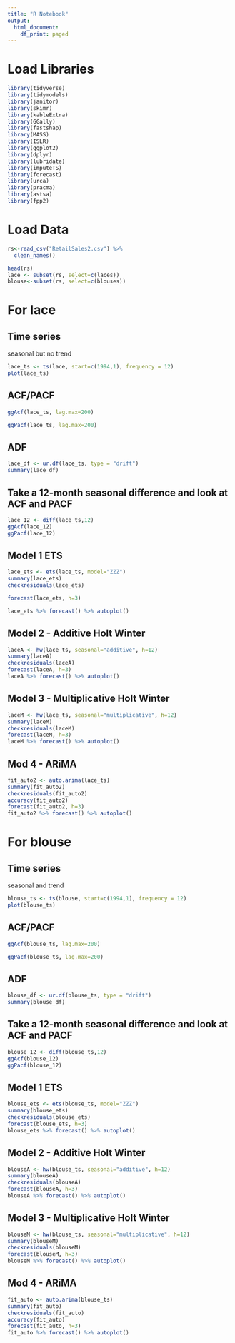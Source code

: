 ```yaml
---
title: "R Notebook"
output:
  html_document:
    df_print: paged
---
```



# Load Libraries 

```r
library(tidyverse)
library(tidymodels)
library(janitor)
library(skimr)
library(kableExtra)
library(GGally)
library(fastshap)   
library(MASS)
library(ISLR)
library(ggplot2)
library(dplyr)
library(lubridate)
library(imputeTS)
library(forecast)
library(urca)
library(pracma)
library(astsa)
library(fpp2)

```

# Load Data
```r
rs<-read_csv("RetailSales2.csv") %>%
  clean_names()

head(rs)
lace <- subset(rs, select=c(laces))
blouse<-subset(rs, select=c(blouses))
```

# For lace
## Time series
seasonal but no trend
```r
lace_ts <- ts(lace, start=c(1994,1), frequency = 12)
plot(lace_ts)
```

## ACF/PACF
```r
ggAcf(lace_ts, lag.max=200)

ggPacf(lace_ts, lag.max=200)
```

## ADF 
```r
lace_df <- ur.df(lace_ts, type = "drift")
summary(lace_df)
```

## Take a 12-month seasonal difference and look at ACF and PACF
```r
lace_12 <- diff(lace_ts,12)
ggAcf(lace_12)
ggPacf(lace_12)
```


## Model 1 ETS
```r
lace_ets <- ets(lace_ts, model="ZZZ")
summary(lace_ets)
checkresiduals(lace_ets)

forecast(lace_ets, h=3)

lace_ets %>% forecast() %>% autoplot()
```

## Model 2 - Additive Holt Winter
```r
laceA <- hw(lace_ts, seasonal="additive", h=12)
summary(laceA)
checkresiduals(laceA)
forecast(laceA, h=3)
laceA %>% forecast() %>% autoplot()
```

##  Model 3 - Multiplicative Holt Winter
```r
laceM <- hw(lace_ts, seasonal="multiplicative", h=12)
summary(laceM)
checkresiduals(laceM)
forecast(laceM, h=3)
laceM %>% forecast() %>% autoplot()

```

## Mod 4 - ARiMA
```r
fit_auto2 <- auto.arima(lace_ts)
summary(fit_auto2)
checkresiduals(fit_auto2)
accuracy(fit_auto2)
forecast(fit_auto2, h=3)
fit_auto2 %>% forecast() %>% autoplot()
```



# For blouse
## Time series
seasonal and trend
```r
blouse_ts <- ts(blouse, start=c(1994,1), frequency = 12)
plot(blouse_ts)
```

## ACF/PACF
```r
ggAcf(blouse_ts, lag.max=200)

ggPacf(blouse_ts, lag.max=200)
```

## ADF 
```r
blouse_df <- ur.df(blouse_ts, type = "drift")
summary(blouse_df)
```

## Take a 12-month seasonal difference and look at ACF and PACF
```r
blouse_12 <- diff(blouse_ts,12)
ggAcf(blouse_12)
ggPacf(blouse_12)
```


## Model 1 ETS
```r
blouse_ets <- ets(blouse_ts, model="ZZZ")
summary(blouse_ets)
checkresiduals(blouse_ets)
forecast(blouse_ets, h=3)
blouse_ets %>% forecast() %>% autoplot()
```

## Model 2 - Additive Holt Winter
```r
blouseA <- hw(blouse_ts, seasonal="additive", h=12)
summary(blouseA)
checkresiduals(blouseA)
forecast(blouseA, h=3)
blouseA %>% forecast() %>% autoplot()
```

##  Model 3 - Multiplicative Holt Winter
```r
blouseM <- hw(blouse_ts, seasonal="multiplicative", h=12)
summary(blouseM)
checkresiduals(blouseM)
forecast(blouseM, h=3)
blouseM %>% forecast() %>% autoplot()

```

## Mod 4 - ARiMA
```r
fit_auto <- auto.arima(blouse_ts)
summary(fit_auto)
checkresiduals(fit_auto)
accuracy(fit_auto)
forecast(fit_auto, h=3)
fit_auto %>% forecast() %>% autoplot()
```

